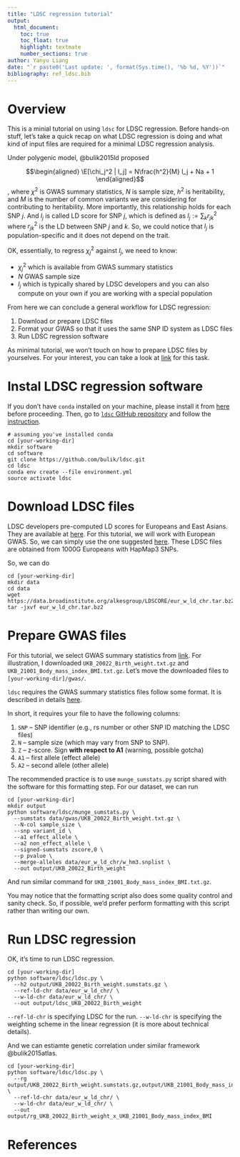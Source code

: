 ```yaml
---
title: "LDSC regression tutorial"
output:
  html_document:
    toc: true
    toc_float: true
    highlight: textmate
    number_sections: true
author: Yanyu Liang
date: "`r paste0('Last update: ', format(Sys.time(), '%b %d, %Y'))`"  
bibliography: ref_ldsc.bib  
---
```


$$
\newcommand{\E}{\text{E}}
$$

# Overview

This is a minial tutorial on using `ldsc` for LDSC regression. 
Before hands-on stuff, let's take a quick recap on what LDSC regression is doing and what kind of input files are required for a minimal LDSC regression analysis. 

Under polygenic model, @bulik2015ld proposed 

$$\begin{aligned}
  \E[\chi_j^2 | l_j] = N\frac{h^2}{M} l_j + Na + 1
\end{aligned}$$
, where $\chi^2$ is GWAS summary statistics, $N$ is sample size, $h^2$ is heritability, and $M$ is the number of common variants we are considering for contributing to heritability.
More importantly, this relationship holds for each SNP $j$. 
And $l_j$ is called LD score for SNP $j$, which is defined as $l_j := \sum_k r_{jk}^2$ where $r_{jk}^2$ is the LD between SNP $j$ and $k$.
So, we could notice that $l_j$ is population-specific and it does not depend on the trait. 

OK, essentially, to regress $\chi_j^2$ against $l_j$, we need to know:

* $\chi_j^2$ which is available from GWAS summary statistics
* $N$ GWAS sample size
* $l_j$ which is typically shared by LDSC developers and you can also compute on your own if you are working with a special population

From here we can conclude a general workflow for LDSC regression:

1. Download or prepare LDSC files
2. Format your GWAS so that it uses the same SNP ID system as LDSC files 
3. Run LDSC regression software

As minimal tutorial, we won't touch on how to prepare LDSC files by yourselves. 
For your interest, you can take a look at [link](https://github.com/bulik/ldsc/wiki/LD-Score-Estimation-Tutorial) for this task.

# Instal LDSC regression software

If you don't have `conda` installed on your machine, please install it from [here](https://docs.conda.io/en/latest/miniconda.html) before proceeding.
Then, go to [`ldsc` GitHub repository](https://github.com/bulik/ldsc) and follow the [instruction](https://github.com/bulik/ldsc#getting-started).

```
# assuming you've installed conda
cd [your-working-dir]
mkdir software 
cd software 
git clone https://github.com/bulik/ldsc.git
cd ldsc
conda env create --file environment.yml
source activate ldsc
```

# Download LDSC files

LDSC developers pre-computed LD scores for Europeans and East Asians. 
They are available at [here](https://data.broadinstitute.org/alkesgroup/LDSCORE/).
For this tutorial, we will work with European GWAS. 
So, we can simply use the one suggested [here](https://github.com/bulik/ldsc/wiki/Heritability-and-Genetic-Correlation#ld-scores). 
These LDSC files are obtained from 1000G Europeans with HapMap3 SNPs.

So, we can do

```
cd [your-working-dir]
mkdir data
cd data
wget https://data.broadinstitute.org/alkesgroup/LDSCORE/eur_w_ld_chr.tar.bz2
tar -jxvf eur_w_ld_chr.tar.bz2
```

# Prepare GWAS files

For this tutorial, we select GWAS summary statistics from [link](https://uchicago.box.com/s/tkoya2h769hyvs8e2texokpsw8qqoop3). 
For illustration, I downloaded `UKB_20022_Birth_weight.txt.gz` and `UKB_21001_Body_mass_index_BMI.txt.gz`. 
Let's move the downloaded files to `[your-working-dir]/gwas/`.

`ldsc` requires the GWAS summary statistics files follow some format. 
It is described in details [here](https://github.com/bulik/ldsc/wiki/Summary-Statistics-File-Format).

In short, it requires your file to have the following columns:

1. `SNP` -- SNP identifier (e.g., rs number or other SNP ID matching the LDSC files)
2. `N` -- sample size (which may vary from SNP to SNP).
3. `Z` -- z-score. Sign **with respect to A1** (warning, possible gotcha)
4. `A1` -- first allele (effect allele)
5. `A2` -- second allele (other allele)

The recommended practice is to use `munge_sumstats.py` script shared with the software for this formatting step.
For our dataset, we can run

```
cd [your-working-dir]
mkdir output
python software/ldsc/munge_sumstats.py \
  --sumstats data/gwas/UKB_20022_Birth_weight.txt.gz \
  --N-col sample_size \
  --snp variant_id \
  --a1 effect_allele \
  --a2 non_effect_allele \
  --signed-sumstats zscore,0 \
  --p pvalue \
  --merge-alleles data/eur_w_ld_chr/w_hm3.snplist \
  --out output/UKB_20022_Birth_weight
```

And run similar command for `UKB_21001_Body_mass_index_BMI.txt.gz`.

You may notice that the formatting script also does some quality control and sanity check. 
So, if possible, we'd prefer perform formatting with this script rather than writing our own.

# Run LDSC regression

OK, it's time to run LDSC regression. 

```
cd [your-working-dir]
python software/ldsc/ldsc.py \
  --h2 output/UKB_20022_Birth_weight.sumstats.gz \
  --ref-ld-chr data/eur_w_ld_chr/ \
  --w-ld-chr data/eur_w_ld_chr/ \
  --out output/ldsc_UKB_20022_Birth_weight
```

`--ref-ld-chr` is specifying LDSC for the run. 
`--w-ld-chr` is specifying the weighting scheme in the linear regression (it is more about technical details). 

And we can estiamte genetic correlation under similar framework @bulik2015atlas. 

```
cd [your-working-dir]
python software/ldsc/ldsc.py \
  --rg output/UKB_20022_Birth_weight.sumstats.gz,output/UKB_21001_Body_mass_index_BMI.sumstats.gz \
  --ref-ld-chr data/eur_w_ld_chr/ \
  --w-ld-chr data/eur_w_ld_chr/ \
  --out output/rg_UKB_20022_Birth_weight_x_UKB_21001_Body_mass_index_BMI
```

# References
